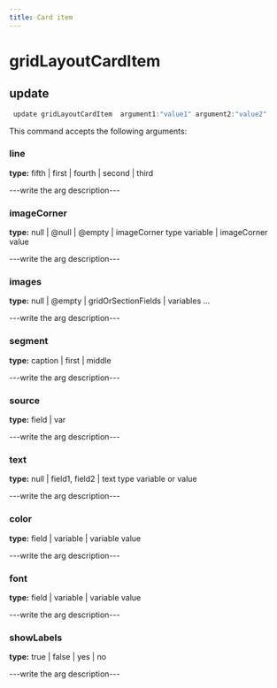 ```yaml
---
title: Card item
---
```


# gridLayoutCardItem

## update

```js filename="Terminal" copy
 update gridLayoutCardItem  argument1:"value1" argument2:"value2"
```

This command accepts the following arguments:

### line
**type:** fifth | first | fourth | second | third

---write the arg description---

### imageCorner
**type:** null | @null | @empty | imageCorner type variable | imageCorner value

---write the arg description---

### images
**type:** null | @empty | gridOrSectionFields | variables ...

---write the arg description---

### segment
**type:** caption | first | middle

---write the arg description---

### source
**type:** field | var

---write the arg description---

### text
**type:** null | field1, field2 | text type variable or value

---write the arg description---

### color
**type:** field | variable | variable value

---write the arg description---

### font
**type:** field | variable | variable value

---write the arg description---

### showLabels
**type:** true | false | yes | no

---write the arg description---


